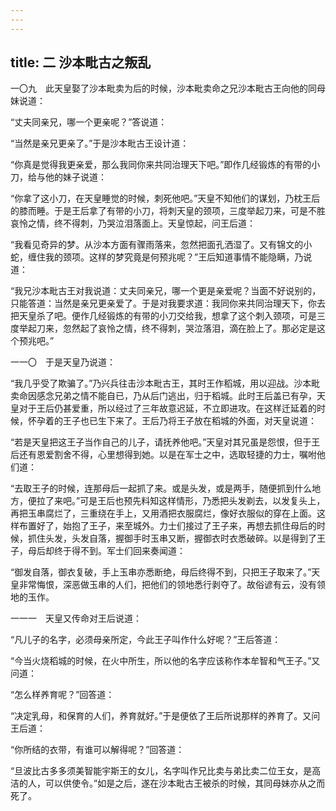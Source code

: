```yaml
---
---
---
```

title: 二 沙本毗古之叛乱
---




一〇九　此天皇娶了沙本毗卖为后的时候，沙本毗卖命之兄沙本毗古王向他的同母妹说道：

“丈夫同亲兄，哪一个更亲呢？”答说道：

“当然是亲兄更亲了。”于是沙本毗古王设计道：

“你真是觉得我更亲爱，那么我同你来共同治理天下吧。”即作几经锻炼的有带的小刀，给与他的妹子说道：

“你拿了这小刀，在天皇睡觉的时候，刺死他吧。”天皇不知他们的谋划，乃枕王后的膝而睡。于是王后拿了有带的小刀，将刺天皇的颈项，三度举起刀来，可是不胜哀怜之情，终不得刺，乃哭泣泪落面上。天皇惊起，问王后道：

“我看见奇异的梦。从沙本方面有骤雨落来，忽然把面孔洒湿了。又有锦文的小蛇，缠住我的颈项。这样的梦究竟是何预兆呢？”王后知道事情不能隐瞒，乃说道：

“我兄沙本毗古王对我说道：丈夫同亲兄，哪一个更是亲爱呢？当面不好说别的，只能答道：当然是亲兄更亲爱了。于是对我要求道：我同你来共同治理天下，你去把天皇杀了吧。便作几经锻炼的有带的小刀交给我，想拿了这个刺入颈项，可是三度举起刀来，忽然起了哀怜之情，终不得刺，哭泣落泪，滴在脸上了。那必定是这个预兆吧。”

一一〇　于是天皇乃说道：

“我几乎受了欺骗了。”乃兴兵往击沙本毗古王，其时王作稻城，用以迎战。沙本毗卖命因感念兄弟之情不能自已，乃从后门逃出，归于稻城。此时王后盖已有孕，天皇对于王后仍甚爱重，所以经过了三年故意迟延，不立即进攻。在这样迁延着的时候，怀孕着的王子也已生下来了。王后乃将王子放在稻城的外面，对天皇说道：

“若是天皇把这王子当作自己的儿子，请抚养他吧。”天皇对其兄虽是怨恨，但于王后还有恩爱割舍不得，心里想得到她。以是在军士之中，选取轻捷的力士，嘱咐他们道：

“去取王子的时候，连那母后一起抓了来。或是头发，或是两手，随便抓到什么地方，便拉了来吧。”可是王后也预先料知这样情形，乃悉把头发剃去，以发复头上，再把玉串腐烂了，三重绕在手上，又用酒把衣服腐烂，像好衣服似的穿在上面。这样布置好了，始抱了王子，来至城外。力士们接过了王子来，再想去抓住母后的时候，抓住头发，头发自落，握御手时玉串又断，握御衣时衣悉破碎。以是得到了王子，母后却终于得不到。军士们回来奏闻道：

“御发自落，御衣复破，手上玉串亦悉断绝，母后终得不到，只把王子取来了。”天皇非常悔恨，深恶做玉串的人们，把他们的领地悉行剥夺了。故俗谚有云，没有领地的玉作。

一一一　天皇又传命对王后说道：

“凡儿子的名字，必须母亲所定，今此王子叫作什么好呢？”王后答道：

“今当火烧稻城的时候，在火中所生，所以他的名字应该称作本牟智和气王子。”又问道：

“怎么样养育呢？”回答道：

“决定乳母，和保育的人们，养育就好。”于是便依了王后所说那样的养育了。又问王后道：

“你所结的衣带，有谁可以解得呢？”回答道：

“旦波比古多多须美智能宇斯王的女儿，名字叫作兄比卖与弟比卖二位王女，是高洁的人，可以供使令。”如是之后，遂在沙本毗古王被杀的时候，其同母妹亦从之而死了。
